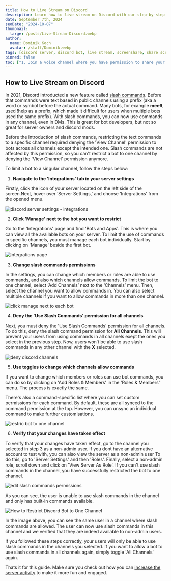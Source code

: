 ```yaml
---
title: How to Live Stream on Discord
description: Learn how to live stream on Discord with our step-by-step guide. Share your screen, camera, and audio with your friends and community.
date: September 7th, 2024
seoDate: "2024-10-07"
thumbnail:
  large: /posts/Live-Stream-Discord.webp
author:
  name: Dominik Koch
  avatar: /staff/Dominik.webp
tags: [discord server, discord bot, live stream, screenshare, share screen]
pinned: false
toc: ["1. Join a voice channel where you have permission to share your screen." ]
---
```


## How to Live Stream on Discord

In 2021, Discord introducted a new feature called [slash commands](https://discord.com/blog/slash-commands-are-here). Before that commands were text based in public channels using a prefix (aka a word or symbol before the actual command. Many bots, for example **mee6**, used !help as a prefix, which made it difficult for users when multiple bots used the same prefix). With slash commands, you can now use commands in any channel, even in DMs. This is great for bot developers, but not so great for server owners and discord mods.

Before the introduction of slash commands, restricting the text commands to a specific channel required denying the 'View Channel' permission to bots across all channels except the intended one. Slash commands are not affected by this permission, so you can't restrict a bot to one channel by denying the 'View Channel' permission anymore.

To limit a bot to a singular channel, follow the steps below:

1. **Navigate to the 'Integrations' tab in your server settings**

Firstly, click the icon of your server located on the left side of the screen.Next, hover over ‘Server Settings,’ and choose ‘Integrations’ from the opened menu.

![discord server settings - integrations](/posts/Images/Restrict/Discord-Server-Settings.webp)

2. **Click 'Manage' next to the bot you want to restrict**

Go to the 'Integrations' page and find 'Bots and Apps'. This is where you can view all the available bots on your server. To limit the use of commands in specific channels, you must manage each bot individually. Start by clicking on 'Manage' beside the first bot.

![integrations page](/posts/Images/Restrict/Discord-Integrations-Page.webp)

3. **Change slash commands permissions**

In the settings, you can change which members or roles are able to use commands, and also which channels allow commands. To limit the bot to one channel, select ‘Add Channels’ next to the ‘Channels’ menu. Then, select the channel you want to allow commands in. You can also select multiple channels if you want to allow commands in more than one channel.

![click manage next to each bot](/posts/Images/Restrict/Discord-Click-Next-Bot.webp)

4. **Deny the 'Use Slash Commands' permission for all channels**

Next, you must deny the 'Use Slash Commands' permission for all channels. To do this, deny the slash command permission for **All Channels**. This will prevent your users from using commands in all channels exept the ones you select in the previous step. Now, users won’t be able to use slash commands in any other channel with the **X** selected.

![deny discord channels](/posts/Images/Restrict/Discord-Deny-Channels.webp)

5. **Use toggles to change which channels allow commands**

If you want to change which members or roles can use bot commands, you can do so by clicking on 'Add Roles & Members' in the 'Roles & Members' menu. The process is exactly the same.

There's also a command-specific list where you can set custom permissions for each command. By default, these are all synced to the command permission at the top. However, you can unsync an individual command to make further customisations.

![restric bot to one channel](/posts/Images/Restrict/Discord-Restric-Bot.webp)

6. **Verify that your changes have taken effect**

To verify that your changes have taken effect, go to the channel you selected in step 3 as a non-admin user. If you dont have an alternative account to test with, you can also view the server as a non-admin user To do this, go to 'Server Settings' and then 'Roles'. Finally, select a non-admin role, scroll down and click on 'View Server As Role'. If you can't use slash commands in the channel, you have successfully restricted the bot to one channel.

![edit slash commands permissions](/posts/Images/Restrict/Discord-Verify-1.webp)

As you can see, the user is unable to use slash commands in the channel and only has built-in commands available.

![How to Restrict Discord Bot to One Channel](/posts/Images/Restrict/Discord-Verify-2.webp)

In the image above, you can see the same user in a channel where slash commands are allowed. The user can now use slash commands in this channel and we verified that they are indeed available to non-admin users.

If you followed these steps correctly, your users will only be able to use slash commands in the channels you selected. If you want to allow a bot to use slash commands in all channels again, simply toggle 'All Channels' again.

Thats it for this guide. Make sure you check out how you can [increase the server activity](/blog/how-to-boost-server-activity-with-would-you) to make it more fun and engaged.

